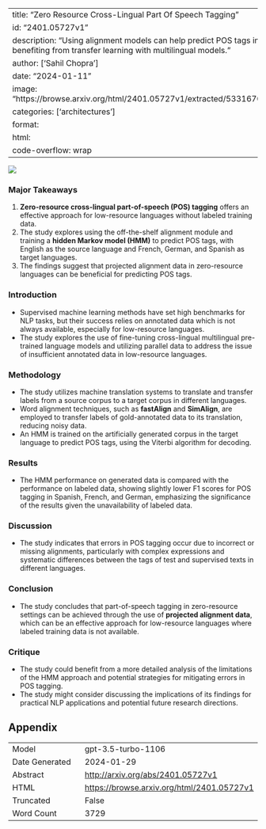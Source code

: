 
---
title: "Zero Resource Cross-Lingual Part Of Speech Tagging"
id: "2401.05727v1"
description: "Using alignment models can help predict POS tags in low-resource languages, benefiting from transfer learning with multilingual models."
author: ['Sahil Chopra']
date: "2024-01-11"
image: "https://browse.arxiv.org/html/2401.05727v1/extracted/5331670/images/fdss.drawio.png"
categories: ['architectures']
format:
  html:
    code-overflow: wrap
---

![](https://browse.arxiv.org/html/2401.05727v1/extracted/5331670/images/fdss.drawio.png)

### Major Takeaways
1. **Zero-resource cross-lingual part-of-speech (POS) tagging** offers an effective approach for low-resource languages without labeled training data.
2. The study explores using the off-the-shelf alignment module and training a **hidden Markov model (HMM)** to predict POS tags, with English as the source language and French, German, and Spanish as target languages.
3. The findings suggest that projected alignment data in zero-resource languages can be beneficial for predicting POS tags.

### Introduction
- Supervised machine learning methods have set high benchmarks for NLP tasks, but their success relies on annotated data which is not always available, especially for low-resource languages.
- The study explores the use of fine-tuning cross-lingual multilingual pre-trained language models and utilizing parallel data to address the issue of insufficient annotated data in low-resource languages.

### Methodology
- The study utilizes machine translation systems to translate and transfer labels from a source corpus to a target corpus in different languages.
- Word alignment techniques, such as **fastAlign** and **SimAlign**, are employed to transfer labels of gold-annotated data to its translation, reducing noisy data.
- An HMM is trained on the artificially generated corpus in the target language to predict POS tags, using the Viterbi algorithm for decoding.

### Results
- The HMM performance on generated data is compared with the performance on labeled data, showing slightly lower F1 scores for POS tagging in Spanish, French, and German, emphasizing the significance of the results given the unavailability of labeled data.

### Discussion
- The study indicates that errors in POS tagging occur due to incorrect or missing alignments, particularly with complex expressions and systematic differences between the tags of test and supervised texts in different languages.

### Conclusion
- The study concludes that part-of-speech tagging in zero-resource settings can be achieved through the use of **projected alignment data**, which can be an effective approach for low-resource languages where labeled training data is not available.

### Critique
- The study could benefit from a more detailed analysis of the limitations of the HMM approach and potential strategies for mitigating errors in POS tagging.
- The study might consider discussing the implications of its findings for practical NLP applications and potential future research directions.

## Appendix

|          |          |
|----------|----------|
| Model     | gpt-3.5-turbo-1106       |
| Date Generated     | 2024-01-29       |
| Abstract | [http://arxiv.org/abs/2401.05727v1](http://arxiv.org/abs/2401.05727v1)        |
| HTML     | [https://browse.arxiv.org/html/2401.05727v1](https://browse.arxiv.org/html/2401.05727v1)       |
| Truncated       | False       |
| Word Count       | 3729       |